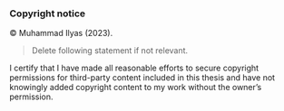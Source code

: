 ### Copyright notice {-}

© Muhammad Ilyas (2023).

> Delete following statement if not relevant.

I certify that I have made all reasonable efforts to secure copyright permissions for third-party content included in this thesis and have not knowingly added copyright content to my work without the owner's permission.

